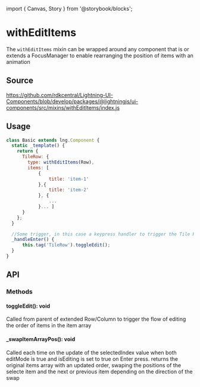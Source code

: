 ﻿import { Canvas, Story } from '@storybook/blocks';

# withEditItems

The `withEditItems` mixin can be wrapped around any component that is or extends a FocusManager to enable rearranging the position of items with an animation

## Source

https://github.com/rdkcentral/Lightning-UI-Components/blob/develop/packages/@lightningjs/ui-components/src/mixins/withEditItems/index.js

## Usage

```js
class Basic extends lng.Component {
  static _template() {
    return {
      TileRow: {
        type: withEditItems(Row),
        items: [
            {
                title: 'item-1'
            },{
                title: 'item-2'
            }, {
                ...
            }... ]
      }
    };
  }

  //Some trigger, in this case a keypress handler to trigger the Tile Row's ability to swap an items position
  _handleEnter() {
      this.tag('TileRow').toggleEdit();
  }
}
```

## API

### Methods

#### toggleEdit(): void

Called from parent of extended Row/Column to trigger the flow of editing the order of items in the item array

#### \_swapItemArrayPos(): void

Called each time on the update of the selectedIndex value when both editMode is true and isEditing is set to true on Enter press.
returns the original items array with an updated order, swaping the positions of the selecte item and the next or previous item depending on the direction of the swap
